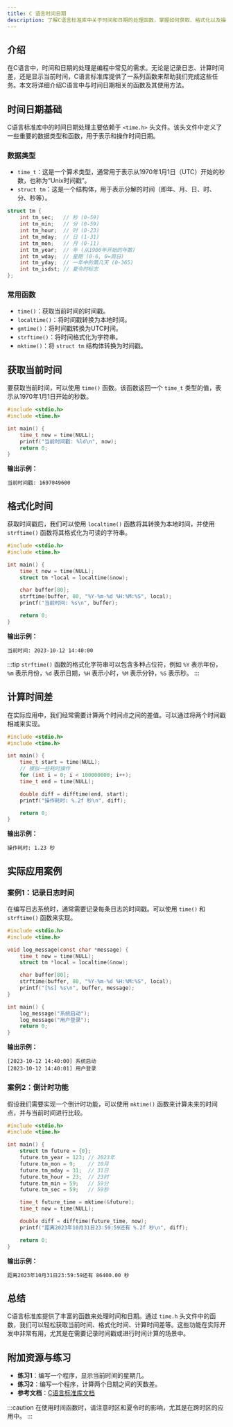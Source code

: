 ```yaml
---
title: C 语言时间日期
description: 了解C语言标准库中关于时间和日期的处理函数，掌握如何获取、格式化以及操作时间日期数据。
---
```


## 介绍

在C语言中，时间和日期的处理是编程中常见的需求。无论是记录日志、计算时间差，还是显示当前时间，C语言标准库提供了一系列函数来帮助我们完成这些任务。本文将详细介绍C语言中与时间日期相关的函数及其使用方法。

## 时间日期基础

C语言标准库中的时间日期处理主要依赖于 `<time.h>` 头文件。该头文件中定义了一些重要的数据类型和函数，用于表示和操作时间日期。

### 数据类型

- `time_t`：这是一个算术类型，通常用于表示从1970年1月1日（UTC）开始的秒数，也称为“Unix时间戳”。
- `struct tm`：这是一个结构体，用于表示分解的时间（即年、月、日、时、分、秒等）。

```c
struct tm {
    int tm_sec;   // 秒 (0-59)
    int tm_min;   // 分 (0-59)
    int tm_hour;  // 时 (0-23)
    int tm_mday;  // 日 (1-31)
    int tm_mon;   // 月 (0-11)
    int tm_year;  // 年 (从1900年开始的年数)
    int tm_wday;  // 星期 (0-6, 0=周日)
    int tm_yday;  // 一年中的第几天 (0-365)
    int tm_isdst; // 夏令时标志
};
```

### 常用函数

- `time()`：获取当前时间的时间戳。
- `localtime()`：将时间戳转换为本地时间。
- `gmtime()`：将时间戳转换为UTC时间。
- `strftime()`：将时间格式化为字符串。
- `mktime()`：将 `struct tm` 结构体转换为时间戳。

## 获取当前时间

要获取当前时间，可以使用 `time()` 函数。该函数返回一个 `time_t` 类型的值，表示从1970年1月1日开始的秒数。

```c
#include <stdio.h>
#include <time.h>

int main() {
    time_t now = time(NULL);
    printf("当前时间戳: %ld\n", now);
    return 0;
}
```

**输出示例：**
```
当前时间戳: 1697049600
```

## 格式化时间

获取时间戳后，我们可以使用 `localtime()` 函数将其转换为本地时间，并使用 `strftime()` 函数将其格式化为可读的字符串。

```c
#include <stdio.h>
#include <time.h>

int main() {
    time_t now = time(NULL);
    struct tm *local = localtime(&now);

    char buffer[80];
    strftime(buffer, 80, "%Y-%m-%d %H:%M:%S", local);
    printf("当前时间: %s\n", buffer);

    return 0;
}
```

**输出示例：**
```
当前时间: 2023-10-12 14:40:00
```

:::tip
`strftime()` 函数的格式化字符串可以包含多种占位符，例如 `%Y` 表示年份，`%m` 表示月份，`%d` 表示日期，`%H` 表示小时，`%M` 表示分钟，`%S` 表示秒。
:::

## 计算时间差

在实际应用中，我们经常需要计算两个时间点之间的差值。可以通过将两个时间戳相减来实现。

```c
#include <stdio.h>
#include <time.h>

int main() {
    time_t start = time(NULL);
    // 模拟一些耗时操作
    for (int i = 0; i < 100000000; i++);
    time_t end = time(NULL);

    double diff = difftime(end, start);
    printf("操作耗时: %.2f 秒\n", diff);

    return 0;
}
```

**输出示例：**
```
操作耗时: 1.23 秒
```

## 实际应用案例

### 案例1：记录日志时间

在编写日志系统时，通常需要记录每条日志的时间戳。可以使用 `time()` 和 `strftime()` 函数来实现。

```c
#include <stdio.h>
#include <time.h>

void log_message(const char *message) {
    time_t now = time(NULL);
    struct tm *local = localtime(&now);

    char buffer[80];
    strftime(buffer, 80, "%Y-%m-%d %H:%M:%S", local);
    printf("[%s] %s\n", buffer, message);
}

int main() {
    log_message("系统启动");
    log_message("用户登录");
    return 0;
}
```

**输出示例：**
```
[2023-10-12 14:40:00] 系统启动
[2023-10-12 14:40:01] 用户登录
```

### 案例2：倒计时功能

假设我们需要实现一个倒计时功能，可以使用 `mktime()` 函数来计算未来的时间点，并与当前时间进行比较。

```c
#include <stdio.h>
#include <time.h>

int main() {
    struct tm future = {0};
    future.tm_year = 123; // 2023年
    future.tm_mon = 9;    // 10月
    future.tm_mday = 31;  // 31日
    future.tm_hour = 23;  // 23时
    future.tm_min = 59;   // 59分
    future.tm_sec = 59;   // 59秒

    time_t future_time = mktime(&future);
    time_t now = time(NULL);

    double diff = difftime(future_time, now);
    printf("距离2023年10月31日23:59:59还有 %.2f 秒\n", diff);

    return 0;
}
```

**输出示例：**
```
距离2023年10月31日23:59:59还有 86400.00 秒
```

## 总结

C语言标准库提供了丰富的函数来处理时间和日期。通过 `time.h` 头文件中的函数，我们可以轻松获取当前时间、格式化时间、计算时间差等。这些功能在实际开发中非常有用，尤其是在需要记录时间戳或进行时间计算的场景中。

## 附加资源与练习

- **练习1**：编写一个程序，显示当前时间的星期几。
- **练习2**：编写一个程序，计算两个日期之间的天数差。
- **参考文档**：[C语言标准库文档](https://en.cppreference.com/w/c/chrono)

:::caution
在使用时间函数时，请注意时区和夏令时的影响，尤其是在跨时区的应用中。
:::